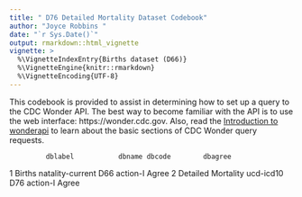 ```yaml
---
title: " D76 Detailed Mortality Dataset Codebook"
author: "Joyce Robbins "
date: "`r Sys.Date()`"
output: rmarkdown::html_vignette
vignette: >
  %\VignetteIndexEntry{Births dataset (D66)}
  %\VignetteEngine{knitr::rmarkdown}
  %\VignetteEncoding{UTF-8}
---
```

This codebook is provided to assist in determining how to set up a query to the CDC Wonder API. The best way to become familiar with the API is to use the web interface: https://wonder.cdc.gov.  Also, read the [Introduction to wonderapi](wonderapi.html) to learn about the basic sections of CDC Wonder query requests.

             dblabel           dbname dbcode        dbagree
1             Births natality-current    D66 action-I Agree
2 Detailed Mortality        ucd-icd10    D76 action-I Agree
